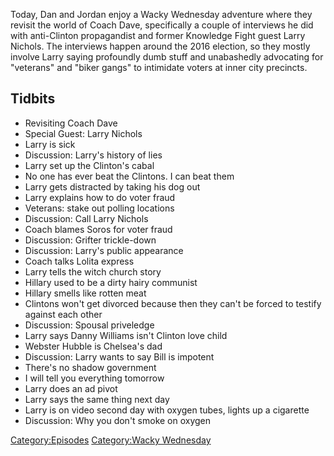 {{DEFAULTSORT:
    #_EPISODE_0241:Larry Gets Coached
}}{{Episode
    | title           = Larry Gets Coached
    | caption         = Listen to this episode on [https://knowledgefight.libsyn.com/knowledge-fight-larry-gets-coached Libsyn] [https://open.spotify.com/episode/4Hj3H1m71pPnR4GmTskrbs Spotify]
    | episodeNumber   = 241
    | length          = 01:25:03
    | airDate         = December 19, 2018
    | episodeType     = [[:Category:Wacky Wednesday|Wacky Wednesday]]
    | appearance      = [[Dave Daubenmire]], [[Larry Nichols]], [[Danny Williams]], [[Webster Hubble]]
    | beverage        = Lagunitas Daytime Ale
    | previousEpisode = [[240: March 30-31, 2009]]
    | nextEpisode     = [[242: December 18-19, 2018]]
}}

{{Stub}}

Today, Dan and Jordan enjoy a Wacky Wednesday adventure where they revisit the world of Coach Dave, specifically a couple of interviews he did with anti-Clinton propagandist and former Knowledge Fight guest Larry Nichols. The interviews happen around the 2016 election, so they mostly involve Larry saying profoundly dumb stuff and unabashedly advocating for "veterans" and "biker gangs" to intimidate voters at inner city precincts.

==Tidbits==

*Revisiting Coach Dave
*Special Guest: Larry Nichols
*Larry is sick
*Discussion: Larry's history of lies
*Larry set up the Clinton's cabal
*No one has ever beat the Clintons. I can beat them
*Larry gets distracted by taking his dog out
*Larry explains how to do voter fraud
*Veterans: stake out polling locations
*Discussion: Call Larry Nichols
*Coach blames Soros for voter fraud
*Discussion: Grifter trickle-down
*Discussion: Larry's public appearance
*Coach talks Lolita express
*Larry tells the witch church story
*Hillary used to be a dirty hairy communist
*Hillary smells like rotten meat
*Clintons won't get divorced because then they can't be forced to testify against each other
*Discussion: Spousal priveledge
*Larry says Danny Williams isn't Clinton love child
*Webster Hubble is Chelsea's dad
*Discussion: Larry wants to say Bill is impotent
*There's no shadow government
*I will tell you everything tomorrow
*Larry does an ad pivot
*Larry says the same thing next day
*Larry is on video second day with oxygen tubes, lights up a cigarette
*Discussion: Why you don't smoke on oxygen

[[Category:Episodes]]
[[Category:Wacky Wednesday]]
